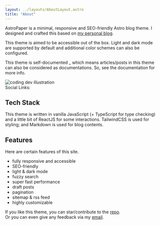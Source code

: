 ```yaml
---
layout: ../layouts/AboutLayout.astro
title: "About"
---
```


AstroPaper is a minimal, responsive and SEO-friendly Astro blog theme. I designed and crafted this based on [my personal blog](https://satnaing.dev/blog).

This theme is aimed to be accessible out of the box. Light and dark mode are supported by
default and additional color schemes can also be configured.

This theme is self-documented \_ which means articles/posts in this theme can also be considered as documentations. So, see the documentation for more info.

<div>
  <img src="/my-icon-min.svg" class="sm:w-1/2 mx-auto " alt="coding dev illustration" />
</div>


<div class="social-wrapper">
  <div class="social-links">Social Links:</div>
  <Socials />
</div>


## Tech Stack

This theme is written in vanilla JavaScript (+ TypeScript for type checking) and a little bit of ReactJS for some interactions. TailwindCSS is used for styling; and Markdown is used for blog contents.

## Features

Here are certain features of this site.

- fully responsive and accessible
- SEO-friendly
- light & dark mode
- fuzzy search
- super fast performance
- draft posts
- pagination
- sitemap & rss feed
- highly customizable

If you like this theme, you can star/contribute to the [repo](https://github.com/satnaing/astro-paper).  
Or you can even give any feedback via my [email](mailto:contact@satnaing.dev).

